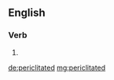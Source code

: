 ==English==

===Verb===
{{head|en}}

# {{en-past of|periclitate}}

[[de:periclitated]]
[[mg:periclitated]]